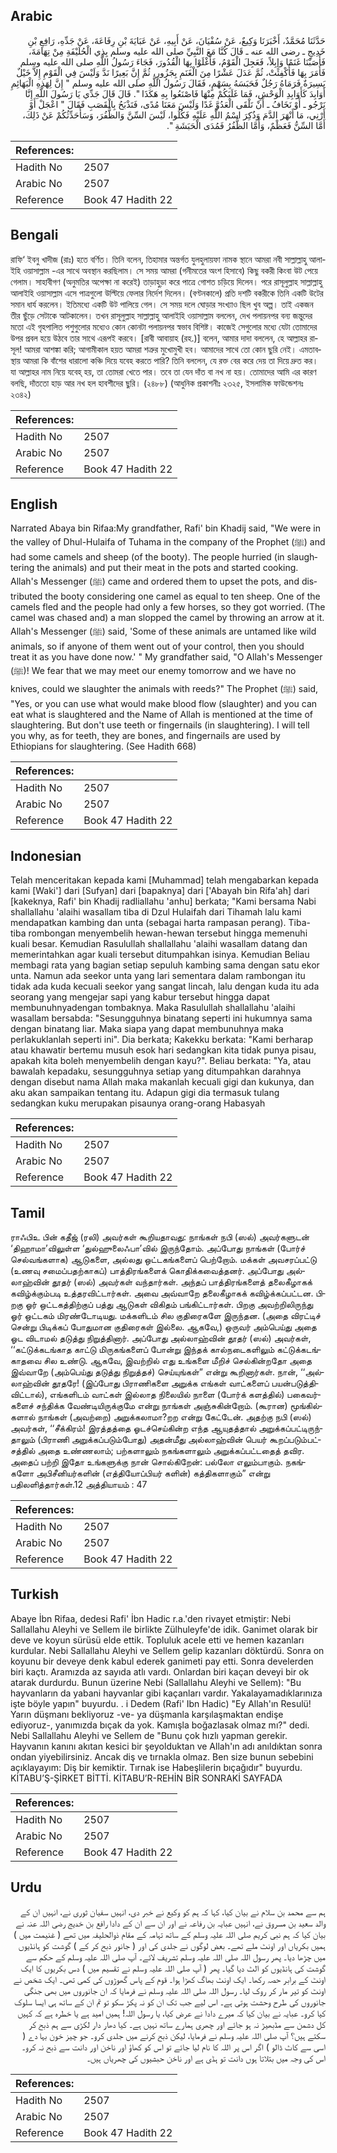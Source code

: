 ## Arabic


<div dir="rtl" lang="ar" style={{fontSize:'larger',backgroundColor:'#f8f9fa',padding:20}}>
حَدَّثَنَا مُحَمَّدٌ، أَخْبَرَنَا وَكِيعٌ، عَنْ سُفْيَانَ، عَنْ أَبِيهِ، عَنْ عَبَايَةَ بْنِ رِفَاعَةَ، عَنْ جَدِّهِ، رَافِعِ بْنِ خَدِيجٍ ـ رضى الله عنه ـ قَالَ كُنَّا مَعَ النَّبِيِّ صلى الله عليه وسلم بِذِي الْحُلَيْفَةِ مِنْ تِهَامَةَ، فَأَصَبْنَا غَنَمًا وَإِبِلاً، فَعَجِلَ الْقَوْمُ، فَأَغْلَوْا بِهَا الْقُدُورَ، فَجَاءَ رَسُولُ اللَّهِ صلى الله عليه وسلم فَأَمَرَ بِهَا فَأُكْفِئَتْ، ثُمَّ عَدَلَ عَشْرًا مِنَ الْغَنَمِ بِجَزُورٍ، ثُمَّ إِنَّ بَعِيرًا نَدَّ وَلَيْسَ فِي الْقَوْمِ إِلاَّ خَيْلٌ يَسِيرَةٌ فَرَمَاهُ رَجُلٌ فَحَبَسَهُ بِسَهْمٍ، فَقَالَ رَسُولُ اللَّهِ صلى الله عليه وسلم ‏"‏ إِنَّ لِهَذِهِ الْبَهَائِمِ أَوَابِدَ كَأَوَابِدِ الْوَحْشِ، فَمَا غَلَبَكُمْ مِنْهَا فَاصْنَعُوا بِهِ هَكَذَا ‏"‏‏.‏ قَالَ قَالَ جَدِّي يَا رَسُولَ اللَّهِ إِنَّا نَرْجُو ـ أَوْ نَخَافُ ـ أَنْ نَلْقَى الْعَدُوَّ غَدًا وَلَيْسَ مَعَنَا مُدًى، فَنَذْبَحُ بِالْقَصَبِ فَقَالَ ‏"‏ اعْجَلْ أَوْ أَرْنِي، مَا أَنْهَرَ الدَّمَ وَذُكِرَ اسْمُ اللَّهِ عَلَيْهِ فَكُلُوا، لَيْسَ السِّنَّ وَالظُّفُرَ، وَسَأُحَدِّثُكُمْ عَنْ ذَلِكَ، أَمَّا السِّنُّ فَعَظْمٌ، وَأَمَّا الظُّفُرُ فَمُدَى الْحَبَشَةِ ‏"‏‏.‏
</div>
<div style={{backgroundColor:'#f8f9fa',padding:20, marginBottom: 10}}><table> <thead> <tr> <th>References:</th> <th></th> </tr> </thead> <tbody><tr><td>Hadith No</td><td>2507</td></tr><tr><td>Arabic No</td><td>2507</td></tr><tr><td>Reference</td><td>Book 47 Hadith 22</td></tr></tbody></table></div>

## Bengali


<div dir="ltr" lang="bn" style={{fontSize:'larger',backgroundColor:'#f8f9fa',padding:20}}>
রাফি‘ ইবনু খাদীজ (রাঃ) হতে বর্ণিত। তিনি বলেন, তিহামার অন্তর্গত যুলহুলায়ফা নামক স্থানে আমরা নবী সাল্লাল্লাহু আলাইহি ওয়াসাল্লাম -এর সাথে অবস্থান করছিলাম। সে সময় আমরা (গনীমতের অংশ হিসাবে) কিছু বকরী কিংবা উট পেয়ে গেলাম। সাহাবীগণ (অনুমতির অপেক্ষা না করেই) তাড়াহুড়া করে পাত্রে গোশত চড়িয়ে দিলেন। পরে রাসূলুল্লাহ সাল্লাল্লাহু আলাইহি ওয়াসাল্লাম এসে পাত্রগুলো উল্টিয়ে ফেলার নির্দেশ দিলেন। (বণ্টনকালে) প্রতি দশটি বকরীকে তিনি একটি উটের সমান ধার্য করলেন। ইতিমধ্যে একটি উট পালিয়ে গেল। সে সময় দলে ঘোড়ার সংখ্যাও ছিল খুব অল্প। তাই একজন তীর ছুঁড়ে সেটাকে আটকালেন। তখন রাসূলুল্লাহ সাল্লাল্লাহু আলাইহি ওয়াসাল্লাম বললেন, দেখ পলায়নপর বন্য জন্তুদের মতো এই গৃহপালিত পশুগুলোর মধ্যেও কোন কোনটা পলায়নপর স্বভাব বিশিষ্ট। কাজেই সেগুলোর মধ্যে যেটা তোমাদের উপর প্রবল হয়ে উঠবে তার সাথে এরূপই করবে। [রাবী আবায়াহ (রহ.)] বলেন, আমার দাদা বললেন, হে আল্লাহর রাসূল! আমরা আশঙ্কা করি; আগামীকাল হয়ত আমরা শত্রুর মুখোমুখী হব। আমাদের সাথে তো কোন ছুরি নেই। এমতাবস্থায় আমরা কি বাঁশের ধারালো কঞ্চি দিয়ে যবেহ করতে পারি? তিনি বললেন, যে রক্ত বের করে দেয় তা দিয়ে দ্রুত কর। যা আল্লাহর নাম নিয়ে যবেহ্ হয়, তা তোমরা খেতে পার। তবে তা যেন দাঁত বা নখ না হয়। তোমাদের আমি এর কারণ বলছি, দাঁততো হাড় আর নখ হল হাবশীদের ছুরি। (২৪৮৮) (আধুনিক প্রকাশনীঃ ২৩২৫, ইসলামিক ফাউন্ডেশনঃ ২৩৪২)
</div>
<div style={{backgroundColor:'#f8f9fa',padding:20, marginBottom: 10}}><table> <thead> <tr> <th>References:</th> <th></th> </tr> </thead> <tbody><tr><td>Hadith No</td><td>2507</td></tr><tr><td>Arabic No</td><td>2507</td></tr><tr><td>Reference</td><td>Book 47 Hadith 22</td></tr></tbody></table></div>

## English


<div dir="ltr" lang="en" style={{fontSize:'larger',backgroundColor:'#f8f9fa',padding:20}}>
Narrated Abaya bin Rifaa:My grandfather, Rafi' bin Khadij said, "We were in the valley of Dhul-Hulaifa of Tuhama in the company of the Prophet (ﷺ) and had some camels and sheep (of the booty). The people hurried (in slaughtering the animals) and put their meat in the pots and started cooking. Allah's Messenger (ﷺ) came and ordered them to upset the pots, and distributed the booty considering one camel as equal to ten sheep. One of the camels fled and the people had only a few horses, so they got worried. (The camel was chased and) a man slopped the camel by throwing an arrow at it. Allah's Messenger (ﷺ) said, 'Some of these animals are untamed like wild animals, so if anyone of them went out of your control, then you should treat it as you have done now.' " My grandfather said, "O Allah's Messenger (ﷺ)! We fear that we may meet our enemy tomorrow and we have no knives, could we slaughter the animals with reeds?" The Prophet (ﷺ) said, "Yes, or you can use what would make blood flow (slaughter) and you can eat what is slaughtered and the Name of Allah is mentioned at the time of slaughtering. But don't use teeth or fingernails (in slaughtering). I will tell you why, as for teeth, they are bones, and fingernails are used by Ethiopians for slaughtering. (See Hadith 668)
</div>
<div style={{backgroundColor:'#f8f9fa',padding:20, marginBottom: 10}}><table> <thead> <tr> <th>References:</th> <th></th> </tr> </thead> <tbody><tr><td>Hadith No</td><td>2507</td></tr><tr><td>Arabic No</td><td>2507</td></tr><tr><td>Reference</td><td>Book 47 Hadith 22</td></tr></tbody></table></div>

## Indonesian


<div dir="ltr" lang="id" style={{fontSize:'larger',backgroundColor:'#f8f9fa',padding:20}}>
Telah menceritakan kepada kami [Muhammad] telah mengabarkan kepada kami [Waki'] dari [Sufyan] dari [bapaknya] dari ['Abayah bin Rifa'ah] dari [kakeknya, Rafi' bin Khadij radliallahu 'anhu] berkata; "Kami bersama Nabi shallallahu 'alaihi wasallam tiba di Dzul Hulaifah dari Tihamah lalu kami mendapatkan kambing dan unta (sebagai harta rampasan perang). Tiba-tiba rombongan menyembelih hewan-hewan tersebut hingga memenuhi kuali besar. Kemudian Rasulullah shallallahu 'alaihi wasallam datang dan memerintahkan agar kuali tersebut ditumpahkan isinya. Kemudian Beliau membagi rata yang bagian setiap sepuluh kambing sama dengan satu ekor unta. Namun ada seekor unta yang lari sementara dalam rambongan itu tidak ada kuda kecuali seekor yang sangat lincah, lalu dengan kuda itu ada seorang yang mengejar sapi yang kabur tersebut hingga dapat membunuhnyadengan tombaknya. Maka Rasulullah shallallahu 'alaihi wasallam bersabda: "Sesungguhnya binatang seperti ini hukumnya sama dengan binatang liar. Maka siapa yang dapat membunuhnya maka perlakuklanlah seperti ini". Dia berkata; Kakekku berkata: "Kami berharap atau khawatir bertemu musuh esok hari sedangkan kita tidak punya pisau, apakah kita boleh menyembelih dengan kayu?". Beliau berkata: "Ya, atau bawalah kepadaku, sesungguhnya setiap yang ditumpahkan darahnya dengan disebut nama Allah maka makanlah kecuali gigi dan kukunya, dan aku akan sampaikan tentang itu. Adapun gigi dia termasuk tulang sedangkan kuku merupakan pisaunya orang-orang Habasyah
</div>
<div style={{backgroundColor:'#f8f9fa',padding:20, marginBottom: 10}}><table> <thead> <tr> <th>References:</th> <th></th> </tr> </thead> <tbody><tr><td>Hadith No</td><td>2507</td></tr><tr><td>Arabic No</td><td>2507</td></tr><tr><td>Reference</td><td>Book 47 Hadith 22</td></tr></tbody></table></div>

## Tamil


<div dir="ltr" lang="ta" style={{fontSize:'larger',backgroundColor:'#f8f9fa',padding:20}}>
ராஃபிஉ பின் கதீஜ் (ரலி) அவர்கள் கூறியதாவது: நாங்கள் நபி (ஸல்) அவர்களுடன் ‘திஹாமா’விலுள்ள ‘துல்ஹுலைஃபா’வில் இருந்தோம். அப்போது நாங்கள் (போர்ச் செல்வங்களாக) ஆடுகளை, அல்லது ஒட்டகங்களைப் பெற்றோம். மக்கள் அவசரப்பட்டு (உணவு சமைப்பதற்காகப்) பாத்திரங்களைக் கொதிக்கவைத்தனர். அப்போது அல்லாஹ்வின் தூதர் (ஸல்) அவர்கள் வந்தார்கள். அந்தப் பாத்திரங்களைத் தலைகீழாகக் கவிழ்க்கும்படி உத்தரவிட்டார்கள். அவை அவ்வாறே தலைகீழாகக் கவிழ்க்கப்பட்டன. பிறகு ஓர் ஒட்டகத்திற்குப் பத்து ஆடுகள் விகிதம் பங்கிட்டார்கள். பிறகு அவற்றிலிருந்து ஓர் ஒட்டகம் மிரண்டோடியது. மக்களிடம் சில குதிரைகளே இருந்தன. (அதை விரட்டிச் சென்று பிடிக்கப் போதுமான குதிரைகள் இல்லை. ஆகவே,) ஒருவர் அம்பெய்து அதை ஓட விடாமல் தடுத்து நிறுத்தினார். அப்போது அல்லாஹ்வின் தூதர் (ஸல்) அவர்கள், ‘‘கட்டுக்கடங்காத காட்டு மிருகங்களைப் போன்று இந்தக் கால்நடைகளிலும் கட்டுக்கடங்காதவை சில உண்டு. ஆகவே, இவற்றில் எது உங்களை மீறிச் செல்கின்றதோ அதை இவ்வாறே (அம்பெய்து தடுத்து நிறுத்தச்) செய்யுங்கள்” என்று கூறினார்கள். நான், ‘‘அல்லாஹ்வின் தூதரே! (இப்போது பிராணிகளை அறுக்க எங்கள் வாட்களைப் பயன்படுத்திவிட்டால்), எங்களிடம் வாட்கள் இல்லாத நிலையில் நாளை (போர்க் களத்தில்) பகைவர்களைச் சந்திக்க வேண்டியிருக்குமே என்று நாங்கள் அஞ்சுகின்றோம். (கூரான) மூங்கில்களால் நாங்கள் (அவற்றை) அறுக்கலாமா?றற என்று கேட்டேன். அதற்கு நபி (ஸல்) அவர்கள், ‘‘சீக்கிரம்! இரத்தத்தை ஓடச்செய்கின்ற எந்த ஆயுதத்தால் அறுக்கப்பட்டிருந்தாலும் (பிராணி அறுக்கப்படும்போது) அதன்மீது அல்லாஹ்வின் பெயர் கூறப்படும்பட்சத்தில் அதை உண்ணலாம்; பற்களாலும் நகங்களாலும் அறுக்கப்பட்டதைத் தவிர. அதைப் பற்றி இதோ உங்களுக்கு நான் சொல்கிறேன்: பல்லோ எலும்பாகும். நகங்களோ அபிசீனியர்களின் (எத்தியோப்பியர் களின்) கத்திகளாகும்” என்று பதிலளித்தார்கள்.12 அத்தியாயம் : 47
</div>
<div style={{backgroundColor:'#f8f9fa',padding:20, marginBottom: 10}}><table> <thead> <tr> <th>References:</th> <th></th> </tr> </thead> <tbody><tr><td>Hadith No</td><td>2507</td></tr><tr><td>Arabic No</td><td>2507</td></tr><tr><td>Reference</td><td>Book 47 Hadith 22</td></tr></tbody></table></div>

## Turkish


<div dir="ltr" lang="tr" style={{fontSize:'larger',backgroundColor:'#f8f9fa',padding:20}}>
Abaye İbn Rifaa, dedesi Rafi' İbn Hadic r.a.'den rivayet etmiştir: Nebi Sallallahu Aleyhi ve Sellem ile birlikte Zülhuleyfe'de idik. Ganimet olarak bir deve ve koyun sürüsü elde ettik. Topluluk acele etti ve hemen kazanları kurdular. Nebi Sallallahu Aleyhi ve Sellem gelip kazanları döktürdü. Sonra on koyunu bir deveye denk kabul ederek ganimeti pay etti. Sonra develerden biri kaçtı. Aramızda az sayıda atlı vardı. Onlardan biri kaçan deveyi bir ok atarak durdurdu. Bunun üzerine Nebi (Sallallahu Aleyhi ve Sellem): "Bu hayvanların da yabani hayvanlar gibi kaçanları vardır. Yakalayamadıklarınıza işte böyle yapın" buyurdu. . i Dedem (Rafi' Ibn Hadic) "Ey Allah'ın Resulü! Yarın düşmanı bekliyoruz -ve- ya düşmanla karşılaşmaktan endişe ediyoruz-, yanımızda bıçak da yok. Kamışla boğazlasak olmaz mı?" dedi. Nebi Sallallahu Aleyhi ve Sellem de "Bunu çok hızlı yapman gerekir. Hayvanın kanını akıtan kesici bir şeyolduktan ve Allah'ın adı anıldıktan sonra ondan yiyebilirsiniz. Ancak diş ve tırnakla olmaz. Ben size bunun sebebini açıklayayım: Diş bir kemiktir. Tırnak ise Habeşlilerin bıçağıdır" buyurdu. KİTABU’Ş-ŞİRKET BİTTİ. KİTABU’R-REHİN BİR SONRAKİ SAYFADA
</div>
<div style={{backgroundColor:'#f8f9fa',padding:20, marginBottom: 10}}><table> <thead> <tr> <th>References:</th> <th></th> </tr> </thead> <tbody><tr><td>Hadith No</td><td>2507</td></tr><tr><td>Arabic No</td><td>2507</td></tr><tr><td>Reference</td><td>Book 47 Hadith 22</td></tr></tbody></table></div>

## Urdu


<div dir="rtl" lang="ur" style={{fontSize:'larger',backgroundColor:'#f8f9fa',padding:20}}>
ہم سے محمد بن سلام نے بیان کیا، کہا کہ ہم کو وکیع نے خبر دی، انہیں سفیان ثوری نے، انہیں ان کے والد سعید بن مسروق نے، انہیں عبایہ بن رفاعہ نے اور ان سے ان کے دادا رافع بن خدیج رضی اللہ عنہ نے بیان کیا کہ ہم نبی کریم صلی اللہ علیہ وسلم کے ساتھ تہامہ کے مقام ذوالحلیفہ میں تھے ( غنیمت میں ) ہمیں بکریاں اور اونٹ ملے تھے۔ بعض لوگوں نے جلدی کی اور ( جانور ذبح کر کے ) گوشت کو ہانڈیوں میں چڑھا دیا۔ پھر رسول اللہ صلی اللہ علیہ وسلم تشریف لائے۔ آپ صلی اللہ علیہ وسلم کے حکم سے گوشت کی ہانڈیوں کو الٹ دیا گیا۔ پھر ( آپ صلی اللہ علیہ وسلم نے تقسیم میں ) دس بکریوں کا ایک اونٹ کے برابر حصہ رکھا۔ ایک اونٹ بھاگ کھڑا ہوا۔ قوم کے پاس گھوڑوں کی کمی تھی۔ ایک شخص نے اونٹ کو تیر مار کر روک لیا۔ رسول اللہ صلی اللہ علیہ وسلم نے فرمایا کہ ان جانوروں میں بھی جنگی جانوروں کی طرح وحشت ہوتی ہے۔ اس لیے جب تک ان کو نہ پکڑ سکو تو تم ان کے ساتھ ہی ایسا سلوک کیا کرو۔ عبایہ نے بیان کیا کہ میرے دادا نے عرض کیا، یا رسول اللہ! ہمیں امید ہے یا خطرہ ہے کہ کہیں کل دشمن سے مڈبھیڑ نہ ہو جائے اور چھری ہمارے ساتھ نہیں ہے۔ کیا دھار دار لکڑی سے ہم ذبح کر سکتے ہیں؟ آپ صلی اللہ علیہ وسلم نے فرمایا، لیکن ذبح کرنے میں جلدی کرو۔ جو چیز خون بہا دے ( اسی سے کاٹ ڈالو ) اگر اس پر اللہ کا نام لیا جائے تو اس کو کھاؤ اور ناخن اور دانت سے ذبح نہ کرو۔ اس کی وجہ میں بتلاتا ہوں دانت تو ہڈی ہے اور ناخن حبشیوں کی چھریاں ہیں۔
</div>
<div style={{backgroundColor:'#f8f9fa',padding:20, marginBottom: 10}}><table> <thead> <tr> <th>References:</th> <th></th> </tr> </thead> <tbody><tr><td>Hadith No</td><td>2507</td></tr><tr><td>Arabic No</td><td>2507</td></tr><tr><td>Reference</td><td>Book 47 Hadith 22</td></tr></tbody></table></div>